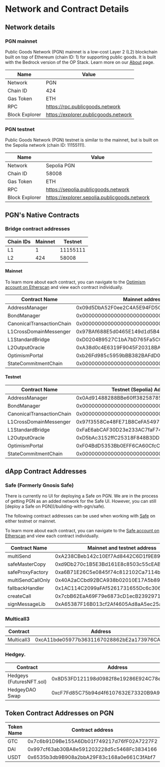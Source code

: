 
# Network and Contract Details

## Network details

### PGN mainnet

Public Goods Network (PGN) mainnet is a low-cost Layer 2 (L2) blockchain built on top of Ethereum (chain ID: 1) for supporting public goods. It is built with the Bedrock version of the OP Stack. Learn more on our [About](/about) page.

| Name           | Value                                |
| -------------- | ------------------------------------ |
| Network        | PGN                                  |
| Chain ID       | 424                                  |
| Gas Token      | ETH                                  |
| RPC            | https://rpc.publicgoods.network      |
| Block Explorer | https://explorer.publicgoods.network |

### PGN testnet

Public Goods Network (PGN) testnet is similar to the mainnet, but is built on the Sepolia network (chain ID: 11155111). 

| Name           | Value                                        |
| -------------- | -------------------------------------------- |
| Network        | Sepolia PGN                                  |
| Chain ID       | 58008                                        |
| Gas Token      | ETH                                          |
| RPC            | https://sepolia.publicgoods.network          |
| Block Explorer | https://explorer.sepolia.publicgoods.network |

## PGN's Native Contracts

### Bridge contract addresses

| Chain IDs | Mainnet | Testnet  |
| --------- | ------- | -------- |
| L1        | 1       | 11155111 |
| L2        | 424     | 58008    |

#### Mainnet

To learn more about each contract, you can navigate to the [Optimism account on Etherscan](https://etherscan.io/accounts/label/optimism) and view each contract individually. 

| Contract Name             | Mainnet address                            |
| ------------------------- | ------------------------------------------ |
| AddressManager            | 0x09d5DbA52F0ee2C4A5E94FD5C802bD74Ca9cAD3e |
| BondManager               | 0x0000000000000000000000000000000000000000 |
| CanonicalTransactionChain | 0x0000000000000000000000000000000000000000 |
| L1CrossDomainMessenger    | 0x97BAf688E5d0465E149d1d5B497Ca99392a6760e |
| L1StandardBridge          | 0xD0204B9527C1bA7bD765Fa5CCD9355d38338272b |
| L2OutputOracle            | 0xA38d0c4E6319F9045F20318BA5f04CDe94208608 |
| OptimismPortal            | 0xb26Fd985c5959bBB382BAFdD0b879E149e48116c |
| StateCommitmentChain      | 0x0000000000000000000000000000000000000000 |

#### Testnet

| Contract Name             | Testnet (Sepolia) Address                  |
| ------------------------- | ------------------------------------------ |
| AddressManager            | 0x0Ad91488288BBe60ff38258785568A6D1EB3B983 |
| BondManager               | 0x0000000000000000000000000000000000000000 |
| CanonicalTransactionChain | 0x0000000000000000000000000000000000000000 |
| L1CrossDomainMessenger    | 0x97f3558Ce48FE71B8CeFA5497708A49531D5A8E1 |
| L1StandardBridge          | 0xFaE6abCAF30D23e233AC7faF747F2fC3a5a6Bfa3 |
| L2OutputOracle            | 0xD5bAc3152ffC25318F848B3DD5dA6C85171BaEEe |
| OptimismPortal            | 0xF04BdD5353Bb0EFF6CA60CfcC78594278eBfE179 |
| StateCommitmentChain      | 0x0000000000000000000000000000000000000000 |


## dApp Contract Addresses

### Safe (Formerly Gnosis Safe)

<Callout type="info">
There is currently no UI for deploying a Safe on PGN. We are in the process of getting PGN as an added network for the Safe UI. However, you can still [deploy a Safe on PGN](/building-with-pgn/safe).
</Callout>

The following contract addresses can be used when working with [Safe](https://safe.global/) on either testnet or mainnet.

To learn more about each contract, you can navigate to the [Safe account on Etherscan](https://etherscan.io/accounts/label/safe-formerly-gnosis-safe) and view each contract individually. 

| Contract Name            | Mainnet and testnet address                |
| ------------------------ | ------------------------------------------ |
| multiSend                | 0xA238CBeb142c10Ef7Ad8442C6D1f9E89e07e7761 |
| safeMasterCopy           | 0xd9Db270c1B5E3Bd161E8c8503c55cEABeE709552 |
| safeProxyFactory         | 0xa6B71E26C5e0845f74c812102Ca7114b6a896AB2 |
| multiSendCallOnly        | 0x40A2aCCbd92BCA938b02010E17A5b8929b49130D |
| fallbackHandler          | 0x1AC114C2099aFAf5261731655Dc6c306bFcd4Dbd |
| createCall               | 0x7cbB62EaA69F79e6873cD1ecB2392971036cFAa4 |
| signMessageLib           | 0xA65387F16B013cf2Af4605Ad8aA5ec25a2cbA3a2 |

### Multicall3 

| Contract                 | Address                                    |
| ------------------------ | ------------------------------------------ |
| Multicall3               | 0xcA11bde05977b3631167028862bE2a173976CA11 |

### Hedgey.

| Contract                 | Address                                    |
| ------------------------ | ------------------------------------------ |
| Hedgeys (FuturesNFT.sol) | 0x8D53FD121198d0982f8e19286E924C78eD5A6A7a |
| HedgeyDAO Swap           | 0xcF7Fd85C75b94d4f6107632E73320B9A9CE13D25 |


## Token Contract Addresses on PGN

| Token Name         | Contract address                           |
| ------------------ | ------------------------------------------ |
| GTC                | 0x7c6b91D9Be155A6Db01f749217d76fF02A7227F2 |
| DAI                | 0x997cf63ab30BA8e591203228d5c5468Fc3834166 |
| USDT               | 0x6535b3db9B908a2bbA29F83c168a0e661C3fAbf7 |
